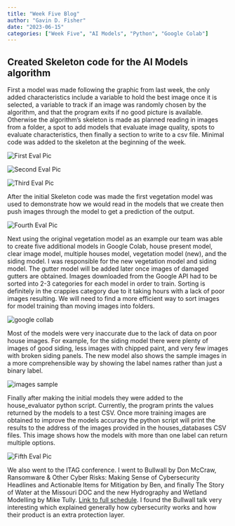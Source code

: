 ```yaml
---
title: "Week Five Blog"
author: "Gavin D. Fisher"
date: "2023-06-15"
categories: ["Week Five", "AI Models", "Python", "Google Colab"]
---
```


## Created Skeleton code for the AI Models algorithm

First a model was made following the graphic from last week, the only added characteristics include a variable to hold the best image once it is selected, a variable to track if an image was randomly chosen by the algorithm, and that the program exits if no good picture is available. Otherwise the algorithm's skeleton is made as planned reading in images from a folder, a spot to add models that evaluate image quality, spots to evaluate characteristics, then finally a section to write to a csv file. Minimal code was added to the skeleton at the beginning of the week.

![](eval_skel1.png "First Eval Pic")

![](eval_skel2.png "Second Eval Pic")

![](eval_skel3.png "Third Eval Pic")

After the initial Skeleton code was made the first vegetation model was used to demonstrate how we would read in the models that we create then push images through the model to get a prediction of the output.

![](eval_skel4.png "Fourth Eval Pic")

Next using the original vegetation model as an example our team was able to create five additional models in Google Colab, house present model, clear image model, multiple houses model, vegetation model (new), and the siding model. I was responsible for the new vegetation model and siding model. The gutter model will be added later once images of damaged gutters are obtained. Images downloaded from the Google API had to be sorted into 2-3 categories for each model in order to train. Sorting is definitely in the crappies category due to it taking hours with a lack of poor images resulting. We will need to find a more efficient way to sort images for model training than moving images into folders.

![](sorting_pics.png "google collab")

Most of the models were very inaccurate due to the lack of data on poor house images. For example, for the siding model there were plenty of images of good siding, less images with chipped paint, and very few images with broken siding panels. The new model also shows the sample images in a more comprehensible way by showing the label names rather than just a binary label.

![](image_sample.png "images sample")

Finally after making the initial models they were added to the house_evaluator python script. Currently, the program prints the values returned by the models to a test CSV. Once more training images are obtained to improve the models accuracy the python script will print the results to the address of the images provided in the houses_databases CSV files. This image shows how the models with more than one label can return multiple options.

![](eval_skel5.png "Fifth Eval Pic")

We also went to the ITAG conference. I went to Bullwall by Don McCraw, Ransomware & Other Cyber Risks: Making Sense of Cybersecurity Headlines and Actionable Items for Mitigation by Ben, and finally The Story of Water at the Missouri DOC and the new Hydrography and Wetland Modelling by Mike Tully. [Link to full schedule](https://iowacountiesit.org/itag-conference/schedule/thursday/#rdv-calendar). I found the Bullwall talk very interesting which explained generally how cybersecurity works and how their product is an extra protection layer.
